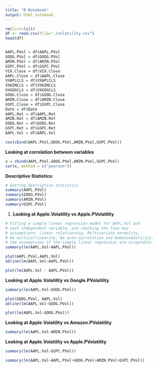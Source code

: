 ```yaml
---
title: "R Notebook"
output: html_notebook
---
```


```r
rm(list=ls())
df <- read.csv(file="./volatility.csv")
head(df)


AAPL.PVol = df$AAPL.PVol
GOOG.PVol = df$GOOG.PVol
AMZN.PVol = df$AMZN.PVol
GSPC.PVol = df$GSPC.PVol
VIX.Close = df$VIX.Close
AAPL.Close = df$AAPL.Close
VXAPLCLS = df$VXAPLCLS
VXAZNCLS = df$VXAZNCLS
VXGOGCLS = df$VXGOGCLS 
GOOG.Close = df$GOOG.Close
AMZN.Close = df$AMZN.Close
GSPC.Close = df$GSPC.Close 
Date = df$Date
AAPL.Ret = df$AAPL.Ret
AMZN.Ret = df$AMZN.Ret
GOOG.Ret = df$GOOG.Ret
GSPC.Ret = df$GSPC.Ret
AAPL.Vol = df$AAPL.Vol
```

```r
cov(cbind(AAPL.PVol,GOOG.PVol,AMZN.PVol,GSPC.PVol))
```

**Looking at correlation between variables**

```r
x = cbind(AAPL.PVol,GOOG.PVol,AMZN.PVol,GSPC.PVol)
cor(x, method = c("pearson"))
```

**Descriptive Statistics:**

```r
# Getting descriptive statistics
summary(AAPL.PVol)
summary(GOOG.PVol)
summary(AMZN.PVol)
summary(GSPC.PVol)
```

1.  **Looking at Apple.Volatility vs Apple.PVolatility**

```r
# Fitting a simple linear regression model for AAPL.Vol and 
# each independent variable, and checking the five key
# assumptions: Linear relationship, Multivariate normality, 
# No multicollinearity, No auto-correlation and Homoscedasticity, 
# the assumptions of the simple linear regression are acceptable.
summary(lm(AAPL.Vol~AAPL.PVol))
```

```r
plot(AAPL.PVol,AAPL.Vol)
abline(lm(AAPL.Vol~AAPL.PVol))
```

```r
plot(lm(AAPL.Vol ~ AAPL.PVol))
```

**Looking at Apple.Volatility vs Google.PVolatility**

```r
summary(lm(AAPL.Vol~GOOG.PVol))
```

```r
plot(GOOG.PVol, AAPL.Vol)
abline(lm(AAPL.Vol~GOOG.PVol))
```

```r
plot(lm(AAPL.Vol~GOOG.PVol))
```

**Looking at Apple.Volatility vs Amazon.PVolatility**

```r
summary(lm(AAPL.Vol~AMZN.PVol))
```

**Looking at Apple.Volatility vs Apple.PVolatility**

```r
summary(lm(AAPL.Vol~GSPC.PVol))
```

```r
summary(lm(AAPL.Vol~AAPL.PVol+GOOG.PVol+AMZN.PVol+GSPC.PVol))
```
